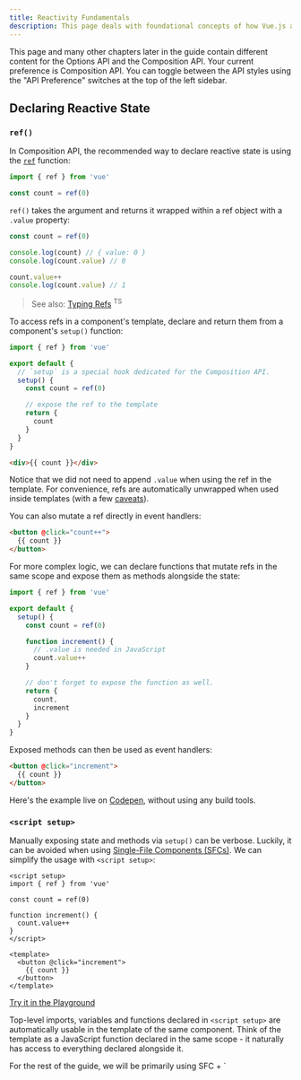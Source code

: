 ```yaml
---
title: Reactivity Fundamentals
description: This page deals with foundational concepts of how Vue.js automatically tracks and responds to changes in data, ensuring that the UI updates in real-time
---
```



<Aside title="note" title="API Reference">

This page and many other chapters later in the guide contain different content for the Options API and the Composition API. Your current preference is Composition API. You can toggle between the API styles using the "API Preference" switches at the top of the left sidebar.

</Aside>

## Declaring Reactive State

### `ref()`

In Composition API, the recommended way to declare reactive state is using the [`ref`](https://vuejs.org/api/reactivity-core.html#ref) function:

```js
import { ref } from 'vue'

const count = ref(0)
```

`ref()` takes the argument and returns it wrapped within a ref object with a `.value` property:

```js
const count = ref(0)

console.log(count) // { value: 0 }
console.log(count.value) // 0

count.value++
console.log(count.value) // 1
```

> See also: [Typing Refs](https://vuejs.org/guide/typescript/composition-api.html#typing-ref) <sup>TS</sup>


To access refs in a component's template, declare and return them from a component's `setup()` function:

```js
import { ref } from 'vue'

export default {
  // `setup` is a special hook dedicated for the Composition API.
  setup() {
    const count = ref(0)

    // expose the ref to the template
    return {
      count
    }
  }
}
```

```html
<div>{{ count }}</div>
```

Notice that we did not need to append `.value` when using the ref in the template. For convenience, refs are automatically unwrapped when used inside templates (with a few [caveats](https://vuejs.org/guide/essentials/reactivity-fundamentals.html#caveat-when-unwrapping-in-templates)).

You can also mutate a ref directly in event handlers:

```html
<button @click="count++">
  {{ count }}
</button>
```

For more complex logic, we can declare functions that mutate refs in the same scope and expose them as methods alongside the state:

```js
import { ref } from 'vue'

export default {
  setup() {
    const count = ref(0)

    function increment() {
      // .value is needed in JavaScript
      count.value++
    }

    // don't forget to expose the function as well.
    return {
      count,
      increment
    }
  }
}
```

Exposed methods can then be used as event handlers:

```html
<button @click="increment">
  {{ count }}
</button>
```

Here's the example live on [Codepen](https://codepen.io/vuejs-examples/pen/WNYbaqo), without using any build tools.

### `<script setup>​`
Manually exposing state and methods via `setup()` can be verbose. Luckily, it can be avoided when using [Single-File Components (SFCs)](https://vuejs.org/guide/scaling-up/sfc.html). We can simplify the usage with `<script setup>`:


```vue
<script setup>
import { ref } from 'vue'

const count = ref(0)

function increment() {
  count.value++
}
</script>

<template>
  <button @click="increment">
    {{ count }}
  </button>
</template>
```
[Try it in the Playground](https://play.vuejs.org/#eNo9jUEKgzAQRa8yZKMiaNcllvYe2dgwQqiZhDhxE3L3jrW4/DPvv1/UK8Zhz6juSm82uciwIef4MOR8DImhQMIFKiwpeGgEbQwZsoE2BhsyMUwH0d66475ksuwCgSOb0CNx20ExBCc77POase8NVUN6PBdlSwKjj+vMKAlAvzOzWJ52dfYzGXXpjPoBAKX856uopDGeFfnq8XKp+gWq4FAi)

Top-level imports, variables and functions declared in `<script setup>` are automatically usable in the template of the same component. Think of the template as a JavaScript function declared in the same scope - it naturally has access to everything declared alongside it.

<Aside type="note" title="TIP">
For the rest of the guide, we will be primarily using SFC + `<script setup>` syntax for the Composition API code examples, as that is the most common usage for Vue developers.

If you are not using SFC, you can still use Composition API with the [`setup()`](https://vuejs.org/api/composition-api-setup.html) option.

</Aside>

### Why Refs?​

You might be wondering why we need refs with the `.value` instead of plain variables. To explain that, we will need to briefly discuss how Vue's reactivity system works.

When you use a ref in a template, and change the ref's value later, Vue automatically detects the change and updates the DOM accordingly. This is made possible with a dependency-tracking based reactivity system. When a component is rendered for the first time, Vue tracks every ref that was used during the render. Later on, when a ref is mutated, it will trigger a re-render for components that are tracking it.

In standard JavaScript, there is no way to detect the access or mutation of plain variables. However, we can intercept the get and set operations of an object's properties using getter and setter methods.

The `.value` property gives Vue the opportunity to detect when a ref has been accessed or mutated. Under the hood, Vue performs the tracking in its getter, and performs triggering in its setter. Conceptually, you can think of a ref as an object that looks like this:

```js
// pseudo code, not actual implementation
const myRef = {
  _value: 0,
  get value() {
    track()
    return this._value
  },
  set value(newValue) {
    this._value = newValue
    trigger()
  }
}
```

Another nice trait of refs is that unlike plain variables, you can pass refs into functions while retaining access to the latest value and the reactivity connection. This is particularly useful when refactoring complex logic into reusable code.

The reactivity system is discussed in more details in the [Reactivity in Depth](https://vuejs.org/guide/extras/reactivity-in-depth.html) section.

### Deep Reactivity​

Refs can hold any value type, including deeply nested objects, arrays, or JavaScript built-in data structures like `Map`.

A ref will make its value deeply reactive. This means you can expect changes to be detected even when you mutate nested objects or arrays:

```js
import { ref } from 'vue'

const obj = ref({
  nested: { count: 0 },
  arr: ['foo', 'bar']
})

function mutateDeeply() {
  // these will work as expected.
  obj.value.nested.count++
  obj.value.arr.push('baz')
}
```

Non-primitive values are turned into reactive proxies via [`reactive()`](https://vuejs.org/guide/essentials/reactivity-fundamentals.html#reactive), which is discussed below.

It is also possible to opt-out of deep reactivity with [shallow refs](https://vuejs.org/api/reactivity-advanced.html#shallowref). For shallow refs, only `.value` access is tracked for reactivity. Shallow refs can be used for optimizing performance by avoiding the observation cost of large objects, or in cases where the inner state is managed by an external library.

**Further Reading**

* [Reduce Reactivity Overhead for Large Immutable Structures](https://vuejs.org/guide/best-practices/performance.html#reduce-reactivity-overhead-for-large-immutable-structures)
* [Integration with External State Systems](https://vuejs.org/guide/extras/reactivity-in-depth.html#integration-with-external-state-systems)


### DOM Update Timing​

When you mutate reactive state, the DOM is updated automatically. However, it should be noted that the DOM updates are not applied synchronously. Instead, Vue buffers them until the "next tick" in the update cycle to ensure that each component updates only once no matter how many state changes you have made.

To wait for the DOM update to complete after a state change, you can use the [nextTick()](https://vuejs.org/api/general.html#nexttick) global API:


```js
import { nextTick } from 'vue'

async function increment() {
  count.value++
  await nextTick()
  // Now the DOM is updated
}
```

## reactive()​

There is another way to declare reactive state, with the `reactive()` API. Unlike a ref which wraps the inner value in a special object, `reactive()` makes an object itself reactive:

```js
import { reactive } from 'vue'

const state = reactive({ count: 0 })
```

> See also: [Typing Refs](https://vuejs.org/guide/typescript/composition-api.html#typing-reactive) <sup>TS</sup>

Used in Template:

```html
<button @click="state.count++">
  {{ state.count }}
</button>
```

Reactive objects are [JavaScript Proxies](https://developer.mozilla.org/en-US/docs/Web/JavaScript/Reference/Global_Objects/Proxy) and behave just like normal objects. The difference is that Vue is able to intercept the access and mutation of all properties of a reactive object for reactivity tracking and triggering.

`reactive()` converts the object deeply: nested objects are also wrapped with `reactive()` when accessed. It is also called by `ref()` internally when the ref value is an object. Similar to shallow refs, there is also the [`shallowReactive()`](https://vuejs.org/api/reactivity-advanced.html#shallowreactive) API for opting-out of deep reactivity.

### Reactive Proxy vs. Original​

It is important to note that the returned value from `reactive()` is a Proxy of the original object, which is not equal to the original object:

```js
const raw = {}
const proxy = reactive(raw)

// proxy is NOT equal to the original.
console.log(proxy === raw) // false
```

Only the proxy is reactive - mutating the original object will not trigger updates. Therefore, the best practice when working with Vue's reactivity system is to exclusively use the proxied versions of your state.

To ensure consistent access to the proxy, calling `reactive()` on the same object always returns the same proxy, and calling `reactive()` on an existing proxy also returns that same proxy:

```js
// calling reactive() on the same object returns the same proxy
console.log(reactive(raw) === proxy) // true

// calling reactive() on a proxy returns itself
console.log(reactive(proxy) === proxy) // true
```

This rule applies to nested objects as well. Due to deep reactivity, nested objects inside a reactive object are also proxies:

```js
const proxy = reactive({})

const raw = {}
proxy.nested = raw

console.log(proxy.nested === raw) // false
```

### Limitations of `reactive()​`

The `reactive()` API has a few limitations:

1. Limited value types: it only works for object types (objects, arrays, and [collection types](https://developer.mozilla.org/en-US/docs/Web/JavaScript/Reference/Global_Objects#keyed_collections) such as `Map` and `Set`). It cannot hold [primitive types](https://developer.mozilla.org/en-US/docs/Glossary/Primitive) such as `string`, `number` or `boolean`.

2. Cannot replace entire object: since Vue's reactivity tracking works over property access, we must always keep the same reference to the reactive object. This means we can't easily "replace" a reactive object because the reactivity connection to the first reference is lost:


```js
let state = reactive({ count: 0 })

// the above reference ({ count: 0 }) is no longer being tracked
// (reactivity connection is lost!)
state = reactive({ count: 1 })
```

3. Not destructure-friendly: when we destructure a reactive object's primitive type property into local variables, or when we pass that property into a function, we will lose the reactivity connection:

```js
const state = reactive({ count: 0 })

// count is disconnected from state.count when destructured.
let { count } = state
// does not affect original state
count++

// the function receives a plain number and
// won't be able to track changes to state.count
// we have to pass the entire object in to retain reactivity
callSomeFunction(state.count)
```

Due to these limitations, we recommend using `ref()` as the primary API for declaring reactive state.

## Additional Ref Unwrapping Details​

### As Reactive Object Property​

A ref is automatically unwrapped when accessed or mutated as a property of a reactive object. In other words, it behaves like a normal property:

```js
const count = ref(0)
const state = reactive({
  count
})

console.log(state.count) // 0

state.count = 1
console.log(count.value) // 1
```

If a new ref is assigned to a property linked to an existing ref, it will replace the old ref:

```js
const otherCount = ref(2)

state.count = otherCount
console.log(state.count) // 2
// original ref is now disconnected from state.count
console.log(count.value) // 1
```

Ref unwrapping only happens when nested inside a deep reactive object. It does not apply when it is accessed as a property of a [shallow reactive object](https://vuejs.org/api/reactivity-advanced.html#shallowreactive).

### Caveat in Arrays and Collections​

Unlike reactive objects, there is no unwrapping performed when the ref is accessed as an element of a reactive array or a native collection type like `Map`:

```js
const books = reactive([ref('Vue 3 Guide')])
// need .value here
console.log(books[0].value)

const map = reactive(new Map([['count', ref(0)]]))
// need .value here
console.log(map.get('count').value)
```

### Caveat when Unwrapping in Templates​

Ref unwrapping in templates only applies if the ref is a top-level property in the template render context.

In the example below, `count` and `object` are top-level properties, but `object.id` is not:

```js
const count = ref(0)
const object = { id: ref(1) }
```

Therefore, this expression works as expected:

```html
{{ count + 1 }}
```

...while this one does NOT:

```html
{{ object.id + 1 }}
```

The rendered result will be `[object Object]1` because `object.id` is not unwrapped when evaluating the expression and remains a ref object. To fix this, we can destructure `id` into a top-level property:

```js
const { id } = object
```

```html
{{ id + 1 }}
```

Now the render result will be `2`.

Another thing to note is that a ref does get unwrapped if it is the final evaluated value of a text interpolation (i.e. a `{{ }}` tag), so the following will render `1`:

```html
{{ object.id }}
```

This is just a convenience feature of text interpolation and is equivalent to `{{ object.id.value }}`.